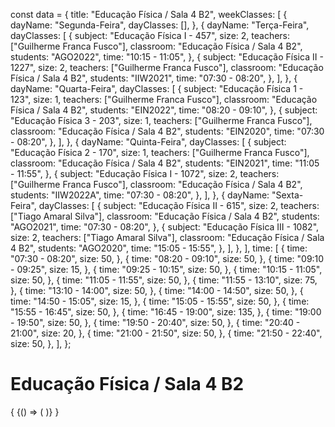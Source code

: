 const data = {
  title: "Educação Física / Sala 4 B2",
  weekClasses: [
    {
      dayName: "Segunda-Feira",
      dayClasses: [],
    },
    {
      dayName: "Terça-Feira",
      dayClasses: [
        {
          subject: "Educação Física I - 457",
          size: 2,
          teachers: ["Guilherme Franca Fusco"],
          classroom: "Educação Física / Sala 4 B2",
          students: "AGO2022",
          time: "10:15 - 11:05",
        },
        {
          subject: "Educação Física II - 1227",
          size: 2,
          teachers: ["Guilherme Franca Fusco"],
          classroom: "Educação Física / Sala 4 B2",
          students: "IIW2021",
          time: "07:30 - 08:20",
        },
      ],
    },
    {
      dayName: "Quarta-Feira",
      dayClasses: [
        {
          subject: "Educação Física 1 - 123",
          size: 1,
          teachers: ["Guilherme Franca Fusco"],
          classroom: "Educação Física / Sala 4 B2",
          students: "EIN2022",
          time: "08:20 - 09:10",
        },
        {
          subject: "Educação Física 3 - 203",
          size: 1,
          teachers: ["Guilherme Franca Fusco"],
          classroom: "Educação Física / Sala 4 B2",
          students: "EIN2020",
          time: "07:30 - 08:20",
        },
      ],
    },
    {
      dayName: "Quinta-Feira",
      dayClasses: [
        {
          subject: "Educação Física 2 - 170",
          size: 1,
          teachers: ["Guilherme Franca Fusco"],
          classroom: "Educação Física / Sala 4 B2",
          students: "EIN2021",
          time: "11:05 - 11:55",
        },
        {
          subject: "Educação Física I - 1072",
          size: 2,
          teachers: ["Guilherme Franca Fusco"],
          classroom: "Educação Física / Sala 4 B2",
          students: "IIW2022A",
          time: "07:30 - 08:20",
        },
      ],
    },
    {
      dayName: "Sexta-Feira",
      dayClasses: [
        {
          subject: "Educação Física II - 615",
          size: 2,
          teachers: ["Tiago Amaral Silva"],
          classroom: "Educação Física / Sala 4 B2",
          students: "AGO2021",
          time: "07:30 - 08:20",
        },
        {
          subject: "Educação Física III - 1082",
          size: 2,
          teachers: ["Tiago Amaral Silva"],
          classroom: "Educação Física / Sala 4 B2",
          students: "AGO2020",
          time: "15:05 - 15:55",
        },
      ],
    },
  ],
  time: [
    {
      time: "07:30 - 08:20",
      size: 50,
    },
    {
      time: "08:20 - 09:10",
      size: 50,
    },
    {
      time: "09:10 - 09:25",
      size: 15,
    },
    {
      time: "09:25 - 10:15",
      size: 50,
    },
    {
      time: "10:15 - 11:05",
      size: 50,
    },
    {
      time: "11:05 - 11:55",
      size: 50,
    },
    {
      time: "11:55 - 13:10",
      size: 75,
    },
    {
      time: "13:10 - 14:00",
      size: 50,
    },
    {
      time: "14:00 - 14:50",
      size: 50,
    },
    {
      time: "14:50 - 15:05",
      size: 15,
    },
    {
      time: "15:05 - 15:55",
      size: 50,
    },
    {
      time: "15:55 - 16:45",
      size: 50,
    },
    {
      time: "16:45 - 19:00",
      size: 135,
    },
    {
      time: "19:00 - 19:50",
      size: 50,
    },
    {
      time: "19:50 - 20:40",
      size: 50,
    },
    {
      time: "20:40 - 21:00",
      size: 20,
    },
    {
      time: "21:00 - 21:50",
      size: 50,
    },
    {
      time: "21:50 - 22:40",
      size: 50,
    },
  ],
};

# Educação Física / Sala 4 B2

<div>
  {
    <BrowserOnly>
      {() => (
        <Grid
          title={data.title}
          weekClasses={data.weekClasses}
          time={data.time}
        />
      )}
    </BrowserOnly>
  }
</div>
